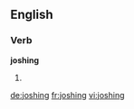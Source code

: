 ==English==

===Verb===
'''joshing'''

# {{present participle of|josh}}

[[de:joshing]]
[[fr:joshing]]
[[vi:joshing]]